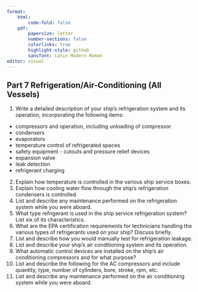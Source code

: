 ```yaml
---
format:
    html: 
        code-fold: false
    pdf:
        papersize: letter
        number-sections: false
        colorlinks: true
        highlight-style: github
        sansfont: Latin Modern Roman
editor: visual
---
```


## Part 7 Refrigeration/Air-Conditioning (All Vessels)

1.  Write a detailed description of your ship’s refrigeration system and its operation, incorporating the following items:

-   compressors and operation, including unloading of compressor
-   condensers
-   evaporators
-   temperature control of refrigerated spaces
-   safety equipment - cutouts and pressure relief devices
-   expansion valve
-   leak detection
-   refrigerant charging

2.  Explain how temperature is controlled in the various ship service boxes.
3.  Explain how cooling water flow through the ship’s refrigeration condensers is controlled.
4.  List and describe any maintenance performed on the refrigeration system while you were aboard.
5.  What type refrigerant is used in the ship service refrigeration system? List six of its characteristics.
6.  What are the EPA certification requirements for technicians handling the various types of refrigerants used on your ship? Discuss briefly.
7.  List and describe how you would manually test for refrigeration leakage.
8.  List and describe your ship's air conditioning system and its operation.
9.  What automatic control devices are installed on the ship's air conditioning compressors and for what purpose?
10. List and describe the following for the AC compressors and include quantity, type, number of cylinders, bore, stroke, rpm, etc.
11. List and describe any maintenance performed on the air conditioning system while you were aboard.